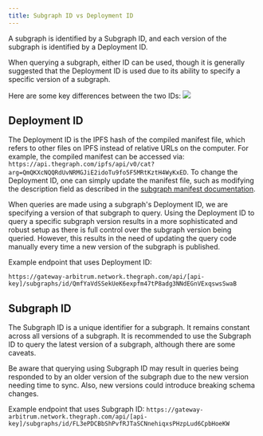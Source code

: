 ```yaml
---
title: Subgraph ID vs Deployment ID
---
```


A subgraph is identified by a Subgraph ID, and each version of the subgraph is identified by a Deployment ID.

When querying a subgraph, either ID can be used, though it is generally suggested that the Deployment ID is used due to its ability to specify a specific version of a subgraph.

Here are some key differences between the two IDs: ![](/img/subgraph-id-vs-deployment-id.png)

## Deployment ID

The Deployment ID is the IPFS hash of the compiled manifest file, which refers to other files on IPFS instead of relative URLs on the computer. For example, the compiled manifest can be accessed via: `https://api.thegraph.com/ipfs/api/v0/cat?arg=QmQKXcNQQRdUvNRMGJiE2idoTu9fo5F5MRtKztH4WyKxED`. To change the Deployment ID, one can simply update the manifest file, such as modifying the description field as described in the [subgraph manifest documentation](https://github.com/graphprotocol/graph-node/blob/master/docs/subgraph-manifest.md#13-top-level-api).

When queries are made using a subgraph's Deployment ID, we are specifying a version of that subgraph to query. Using the Deployment ID to query a specific subgraph version results in a more sophisticated and robust setup as there is full control over the subgraph version being queried. However, this results in the need of updating the query code manually every time a new version of the subgraph is published.

Example endpoint that uses Deployment ID:

`https://gateway-arbitrum.network.thegraph.com/api/[api-key]/subgraphs/id/QmfYaVdSSekUeK6expfm47tP8adg3NNdEGnVExqswsSwaB`

## Subgraph ID

The Subgraph ID is a unique identifier for a subgraph. It remains constant across all versions of a subgraph. It is recommended to use the Subgraph ID to query the latest version of a subgraph, although there are some caveats.

Be aware that querying using Subgraph ID may result in queries being responded to by an older version of the subgraph due to the new version needing time to sync. Also, new versions could introduce breaking schema changes.

Example endpoint that uses Subgraph ID: `https://gateway-arbitrum.network.thegraph.com/api/[api-key]/subgraphs/id/FL3ePDCBbShPvfRJTaSCNnehiqxsPHzpLud6CpbHoeKW`
